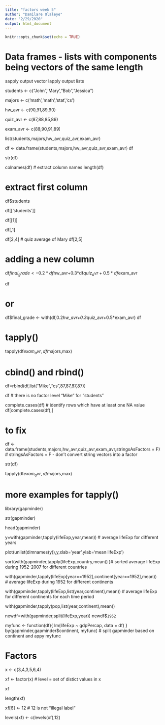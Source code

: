 ```yaml
---
title: "factors week 5"
author: "Damilare Olaleye"
date: "2/29/2020"
output: html_document
---
```


```r
knitr::opts_chunk$set(echo = TRUE)
```
# Data frames - lists with components being vectors of the same length

sapply output vector
lapply output lists

students <- c("John",'Mary',"Bob","Jessica")

majors <- c('math','math','stat','cs')

hw_avr <- c(90,91,89,90)

quiz_avr <- c(87,88,85,89)

exam_avr <- c(88,90,91,89)



list(students,majors,hw_avr,quiz_avr,exam_avr)

df <- data.frame(students,majors,hw_avr,quiz_avr,exam_avr)
df

str(df)

colnames(df) # extract column names
length(df)


# extract first column

df$students

df[['students']]

df[[1]]

df[,1]



df[2,4] # quiz average of Mary
df[2,5]


# adding a new column

df$final_grade <- 0.2*df$hw_avr+0.3*df$quiz_avr+0.5*df$exam_avr

df

# or 
df$final_grade <- with(df,0.2*hw_avr+0.3*quiz_avr+0.5*exam_avr)
df


# tapply()

tapply(df$exam_avr,df$majors,max)



# cbind() and rbind()

df=rbind(df,list("Mike","cs",87,87,87,87))

df # there is no factor level "Mike" for "students"

complete.cases(df) # identify rows which have at least one NA value
df[complete.cases(df),]


# to fix
df <- data.frame(students,majors,hw_avr,quiz_avr,exam_avr,stringsAsFactors = F) # stringsAsFactors = F - don't convert string vectors into a factor

str(df)

tapply(df$exam_avr,df$majors,max)



# more examples for tapply()

library(gapminder)

str(gapminder)

head(gapminder)



y=with(gapminder,tapply(lifeExp,year,mean)) # average lifeExp for different years

plot(unlist(dimnames(y)),y,xlab='year',ylab='mean lifeExp')


sort(with(gapminder,tapply(lifeExp,country,mean)) )# sorted average lifeExp during 1952-2007 for different countries

with(gapminder,tapply(lifeExp[year==1952],continent[year==1952],mean)) # average lifeExp during 1952 for different continents

with(gapminder,tapply(lifeExp,list(year,continent),mean)) # average lifeExp for different continents for each time period

with(gapminder,tapply(pop,list(year,continent),mean))

newdf=with(gapminder,split(lifeExp,year))
newdf$`1952`

myfunc <- function(df){
  lm(lifeExp ~ gdpPercap, data = df)
}
by(gapminder,gapminder$continent, myfunc) # split gapminder based on continent and appy myfunc

# Factors



x <- c(3,4,3,5,6,4)

xf <- factor(x) # level = set of distict values in x

xf

length(xf)



xf[6] <- 12 # 12 is not "illegal label"

levels(xf) <- c(levels(xf),12)